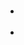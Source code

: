 
<br />

-   <Link url="https://github.com/harshitsilly/contact-tracer" text="Contract Tracer" /> <br /> <br />

-   <Link url="https://github.com/SaxoBank/openapi-clientlib-js" text="OpenApi Client js" />
